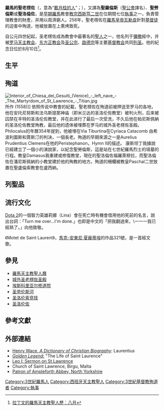 {{Expand|time=2014-08-10T11:41:15+00:00}}
{{RoughTranslation}}
{{Redirect|聖老楞佐}}

{{Infobox saint
|name=聖老楞佐
|birth_date=225年12月31日
|death_date=258年8月10日（享年32岁）
|feast_day=8月10日
|venerated_in=[[天主教會|天主教會]]、[[東方正教會|東方正教會]]、[[普世聖公宗|普世聖公宗]]、[[路德宗|路德宗]]
|image=Francisco de Zurbarán 044.jpg
|imagesize=200px
|caption=''
|birth_place=一般认为出生于<br>[[罗马帝国|罗马帝国]][[塔拉科西班牙|塔拉科西班牙]][[罗马帝国行省|行省]][[瓦伦西亚|瓦伦西亚]]<br>(現今的{{flag|Spain}}{{flag|Valencian Community}}[[瓦伦西亚|瓦伦西亚]])<br>还有观点认为出生于<br>[[罗马帝国|罗马帝国]][[塔拉科西班牙|塔拉科西班牙]][[罗马帝国行省|行省]][[韦斯卡|奥斯卡]]（英语：Osca）<br>(現今的{{flag|Spain}}{{flag|Aragon}}[[韦斯卡|韦斯卡]])
|death_place=[[罗马帝国|罗马帝国]][[羅馬|羅馬]]
|titles= 殉道、執事
|canonized_date=
|attributes=通常穿着一件{{Link-en|執事法衣|Dalmatic}}，手上握著一把{{Link-en|烤架|gridiron (cooking)}}
|patronage=* [[羅馬|羅馬]]
* [[鹿特丹|鹿特丹]]
* [[比尔古|比尔古]] ([[马耳他|马耳他]])
* [[韦斯卡|韦斯卡]] ([[西班牙|西班牙]])
* {{Link-en|圣劳伦兹|San Lawrenz}} ([[戈佐岛|戈佐岛]],[[马耳他|马耳他]])
* {{Link-en|聖保祿城, 聖洛倫佐區|San Lorenzo, San Pablo City}}([[菲律賓|菲律賓]])
* [[戈佐岛|戈佐岛]]
* [[加拿大|加拿大]]
* [[斯里蘭卡|斯里蘭卡]]
* {{Link-en|描笼义牙|Balangiga, Eastern Samar}}([[东萨马省|东萨马省]],[[菲律賓|菲律賓]])
* [[喜劇演員|喜劇演員]]
* [[档案管理员|档案管理员]]
* [[圖書館員|圖書館員]]
* [[學生|學生]]
* [[礦工|礦工]]
* {{Link-en|制革工人|Tanning}}
* [[大廚|大廚]]
* [[燒烤|燒烤]]者
* [[穷人|穷人]]
* [[消防员|消防员]]
|major_shrine=羅馬的[[城外圣老楞佐圣殿|城外圣老楞佐圣殿]]
|suppressed_date=
|issues=
|prayer=他內心的愛火讓他能忍受外在的烈火 <br />The fire within him enabled him to withstand the external fire.
|prayer_attrib=[[教宗良一世|教宗良一世]]
}}

'''羅馬的聖老楞佐'''（{{lang-la|Laurentius}}，意為“[[月桂花环|戴月桂的人]]”；{{bd|225年|12月31日|258年|8月10日}}），又譯為'''聖羅倫斯'''（[[聖公會|聖公會]]譯名）、'''聖勞倫斯'''或'''聖洛倫佐'''，是[[古罗马|早期羅馬]]教會[[教宗|教宗]][[西斯笃二世|西斯笃二世]]在位期間七位[[執事|執事]]之一，負責管理教會的財產，并用以周濟窮人。258年，聖老楞佐在[[羅馬皇帝|羅馬皇帝]][[瓦勒良|瓦勒良]]針對[[基督徒|基督徒]]的迫害中殉道，他被放置在{{Link-en|烤架|gridiron (cooking)}}上熏烤致死。

自公元四世紀起，圣老楞佐成為教會中最著名的[[基督教聖人|聖人]]之一，他名列于[[彌撒|彌撒]]經中，并被[[罗马天主教会|罗马天主教会]]、[[东方正教会|东方正教会]]及[[圣公宗|圣公宗]]、[[路德宗|路德宗]]等主要[[基督教会|基督教会]]共同[[列圣|列圣]]。他的紀念日位於8月10日<ref>[http://www.binetti.ru/collectio/liturgia/missale_files/crg8.htm 拉丁文的羅馬天主教聖人歷：八月]</ref>。

== 生平 ==

{{what|聖老楞佐{{who|被人認為}}在公元225年12月31日誕生於[[瓦倫西亞|瓦倫西亞]]。也有{{who|少數觀點}}認為他出生在位於後來的[[阿拉貢|阿拉貢]]地區的他父母的家鄉[[韋斯卡|韋斯卡]]，該處當時位於[[羅馬帝國|羅馬帝國]]的[[塔拉科西班牙|塔拉科西班牙]]行省。[[殉教者|殉教者]]聖奧倫休斯以及聖帕蒂西婭在傳統上被認為是他的父母。}}

{{what|聖老楞佐在[[薩拉戈薩|凱撒奧古斯塔]]遇到了未來的[[教宗|教宗]]，[[西斯篤二世|西斯篤二世]]。他是當地著名和受尊重的希臘裔教師。最終，兩人一同離開[[西班牙|西班牙]]前往[[羅馬|羅馬]]。當[[西斯篤二世|西斯篤二世]]於公元257年成為教宗之後，他任命聖老楞佐為[[執事|執事]]。雖然他還年輕，但他仍是首個被任命在羅馬主座教堂中服務的七位執事之一。因此他也被稱為「羅馬的總執事」，工作包括管理教會的錢財以及處理財政事務，並且負責向窮人分發錢糧或救濟品。}}

{{what|根據[[居普良|居普良]]主教指出，[[羅馬帝國|羅馬帝國]]規定所有「受譴責的」基督徒都必須處死，並且其財產收歸國有。}}

{{what|後來在公元258年8月上旬，[[瓦勒良|瓦勒良]]皇帝要求立即處死所有基督教的主教、牧師和執事。258年8月6日，教宗西斯篤二世在儀式時被捕，並處死。}}

{{what|教宗西斯篤二世死後，羅馬省長要求聖老楞佐交出教會財產。他的故事來源的最早可追溯到[[聖安博|聖安博]]，[[天主教會|天主教會]]公認的四大[[教會聖師|教會聖師]]之一。為免被沒收，他迅速動員人手，多方面向窮人分發教會財產。第三天，他帶領了一個小代表團前去見省長，他奉命交出了教會財產，但要求將財富分給窮人、殘疾人士和受苦的人，因為他們才是教會的真正財富。{{who|有一段記錄}}記載他對省長說：「教會真正富有，甚至比你的皇帝還要富足得多。」這種近似於蔑視的行為直接導致了他殉難。並且這段故事可以和羅馬傳說中將自己兒子比作珠寶首飾的[[科拉尼婭|科拉尼婭]]的故事相比較。}}

{{what|8月10日，他被處以[[火刑|火刑]]，並最終[[殉道|殉道]]，享年32岁。}}

== 殉道 ==
[[File:Interior_of_Chiesa_dei_Gesuiti_(Venice)_-_left_nave_-_The_Martyrdom_of_St_Lawrence_-_Titian.jpg|thumb]]所作 (1558)]]
依照传说中教會的紀載，聖老楞佐在殉道前被押送至罗马的各地，他在安托尼努斯和法乌斯提那神庙（即米兰达的圣洛伦佐教堂）被判火刑，后来被囚禁在丰特的圣洛伦佐教堂，并在此进行了最后一次受洗，不久后他在帕尼斯佩納的圣洛伦佐教堂殉教，最后他的遗体被埋葬在罗马的城外圣老楞佐圣殿。Philocalus的年曆354年提到，他被埋在Via Tiburtina在Cyriaca Catacomb 由希波利圖斯和賈斯汀的判決，一個長老。殉道的早期來源之一是Aurelius Prudentius Clemens在他的Peristephanon，Hymn II的描述。
康斯坦丁我據說已經建立了一個小的演說家，以紀念聖勞倫斯，這是站在七世紀羅馬烈士的墳墓的行程。教皇Damasus我重建或修復教堂，現在的聖洛倫佐福羅萊穆拉，而聖洛倫佐在潘尼斯佩納的小教堂建於他的殉教的地方。殉道的柵欄被教皇Paschal二世放置在聖盧倫索教會在盧西納。

== 列聖品 ==

== 流行文化 ==

[[Dota_2|Dota 2]]的一個智力英雄莉娜（Lina）會在死亡時有機會借用他的死前的名言，說出台詞：「Turn me over…I'm done.」也即是中文的「把我翻過來，\一一一我已經熟了。」向他致敬。

《Motet de Saint Laurent》，[[馬克-安東尼·夏龐蒂埃|馬克-安東尼·夏龐蒂埃]]的作品321號，是一首經文歌。

== 參見 ==
* [[羅馬天主教聖人曆|羅馬天主教聖人曆]]
* [[城外圣老楞佐圣殿|城外圣老楞佐圣殿]]
* [[埃斯科里亚尔修道院|埃斯科里亚尔修道院]]
* [[圣劳伦斯河|圣劳伦斯河]]
* [[圣洛伦索竞技|圣洛伦索竞技]]
* [[圣洛伦佐|圣洛伦佐]]

== 參考文獻 ==
{{reflist}}

== 外部連結 ==
{{Commons category|Saint Lawrence}}
*[https://web.archive.org/web/20080518161923/http://www.ccel.org/ccel/wace/biodict.html?term=Laurentius%20(36) Henry Wace, ''A Dictionary of Christian Biography'']: Laurentius
*[https://web.archive.org/web/20051029195812/http://www.aug.edu/augusta/iconography/goldenLegend/lawrence.htm ''Golden Legend'':] "The Life of Saint Laurence"
*[http://www.newadvent.org/fathers/360385.htm Leo I: Sermon on St Lawrence]
*[http://www.orderofmalta-malta.org/panoramas/stlawrencechurch/start.htm ] Church of Saint Lawrence, Birgu, Malta
*[http://www.abbey.ampleforth.org.uk/the-community/our-patrons Patron of Ampleforth Abbey, North Yorkshire]

{{天主教}}
{{天主教會史}}

{{Authority control}}
[[Category:3世紀羅馬人|Category:3世紀羅馬人]]
[[Category:西班牙天主教聖人|Category:西班牙天主教聖人]]
[[Category:3世紀基督教殉道者|Category:3世紀基督教殉道者]]
[[Category:執事|Category:執事]]